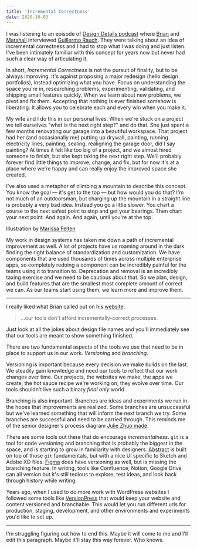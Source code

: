 ```yaml
---
title: 'Incremental Correctness'
date: 2020-10-03
---
```



I was listening to an episode of [Design Details podcast](https://designdetails.fm/episodes/113490) where [Brian](https://twitter.com/brian_lovin) and [Marshall](https://twitter.com/marshallbock) interviewed [Guillermo Rauch](https://twitter.com/rauchg). They were talking about an idea of incremental correctness and I had to stop what I was doing and just listen. I've been intimately familiar with this concept for years now but never had such a clear way of articulating it.

In short, _Incremental Correctness_ is not the pursuit of finality, but to be always improving. It's against proposing a major redesign (hello design portfolios), instead optimizing what you have. Focus on understanding the space you're in, researching problems, experimenting, validating, and shipping small features quickly. When we learn about new problems, we pivot and fix them. Accepting that nothing is ever finished somehow is liberating. It allows you to celebrate each and every win when you make it.

My wife and I do this in our personal lives. When we're stuck on a project we tell ourselves "what is the next right step?" and do that. She just spent a few months renovating our garage into a beautiful workspace. That project had her (and occasionally me) putting up drywall, painting, running electricity lines, painting, sealing, realigning the garage door, did I say painting? At times it felt like too big of a project, and we almost hired someone to finish, but she kept taking the next right step. We'll probably forever find little things to improve, change, and fix, but for now it's at a place where we're happy and can really enjoy the improved space she created.

I've also used a metaphor of climbing a mountain to describe this concept. You know the goal &mdash; it's get to the top &mdash; but how would you do that? I'm not much of an outdoorsman, but charging up the mountain in a straight line is probably a very bad idea. Instead you go a little slower. You chart a course to the next safest point to stop and get your bearings. Then chart your next point. And again. And again, until you're at the top.

<Asset src={mountain} alt="a person climbing a mountain">
	Illustration by <a href="//marissaluca.com">Marissa Felten</a>
</Asset>

My work in design systems has taken me down a path of incremental improvement as well. A lot of projects have us roaming around in the dark finding the right balance of standardization and customization. We have components that are used thousands of times across multiple enterprise apps, so completely redoing a component can be incredibly painful for the teams using it to transition to. Deprecation and removal is an incredibly taxing exercise and we need to be cautious about that. So we plan, design, and build features that are the smallest most complete amount of correct we can. As our teams start using them, we learn more and improve them.

---

I really liked what Brian called out on his [website](https://brianlovin.com/overthought/incrementally-correct-personal-websites).

> ...our tools don't afford incrementally-correct processes.

Just look at all the jokes about design file names and you'll immediately see that our tools are meant to show something finished.

<Asset src={files} alt="a giant list of poorly named design files" />

There are two fundamental aspects of the tools we use that need to be in place to support us in our work. _Versioning_ and _branching_.

Versioning is important because every decision we make builds on the last. We steadily gain knowledge and need our tools to reflect that our work changes over time. Our projects, the websites we make, the apps we create, the hot sauce recipe we're working on, they evolve over time. Our tools shouldn't live such a binary _final only_ world.

Branching is also important. Branches are ideas and experiments we run in the hopes that improvements are realized. Some branches are unsuccessful but we've learned something that will inform the next branch we try. Some branches are successful and need to be carried through. This reminds me of the senior designer's process diagram [Julie Zhuo made](https://medium.com/the-year-of-the-looking-glass/junior-designers-vs-senior-designers-fbe483d3b51e).

<Asset
	src="https://miro.medium.com/max/1000/1*v94epVSu0dQIdRXKnT-VSQ.png"
	href="https://medium.com/the-year-of-the-looking-glass/junior-designers-vs-senior-designers-fbe483d3b51e"
	alt="senior designer's process"
	caption="Julie Zhuo's Senior Designers Process"
	width="1000px"
	height="644px"
/>

There are some tools out there that do encourage _incrementalness_. `git` is a tool for code versioning and branching that is probably the biggest in the space, and is starting to grow in familiarity with designers. [Abstract](https://www.abstract.com) is built on top of those `git` fundamentals, but with a nice UI specific to Sketch and Adobe XD files. [Figma](https://www.figma.com/files/recent) does have versioning as well, but is missing the branching feature. In writing, tools like Confluence, Notion, Google Drive can all version but it's still tedious to explore, test ideas, and look back through history while writing.

Years ago, when I used to do more work with WordPress websites I followed some tools like [VersionPress](https://versionpress.com) that would keep your website and content versioned and branchable. This would let you run different urls for production, staging, development, and other environments and experiments you'd like to set up.

---

I'm struggling figuring out how to end this. Maybe it will come to me and I'll edit this paragraph. Maybe it'll stay this way forever. Who knows.
